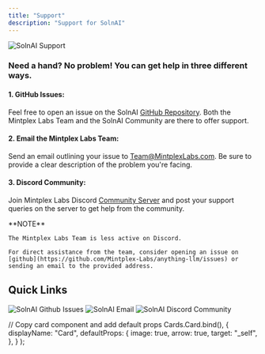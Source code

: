 ```yaml
---
title: "Support"
description: "Support for SolnAI"
---
```



<Image
  src="/images/getting-started/support/header-image.png"
  height={1080}
  width={1920}
  quality={100}
  alt="SolnAI Support"
/>

### Need a hand? No problem! You can get help in three different ways.

#### 1. GitHub Issues:

Feel free to open an issue on the SolnAI [GitHub Repository](https://github.com/Mintplex-Labs/anything-llm/issues). Both the Mintplex Labs Team and the SolnAI Community are there to offer support.

#### 2. Email the Mintplex Labs Team:

Send an email outlining your issue to Team@MintplexLabs.com. Be sure to provide a clear description of the problem you're facing.

#### 3. Discord Community:

Join Mintplex Labs Discord [Community Server](https://discord.gg/Dh4zSZCdsC) and post your support queries on the server to get help from the community.

<Callout type="warning" emoji="⚠️">
  **NOTE**

    The Mintplex Labs Team is less active on Discord.

    For direct assistance from the team, consider opening an issue on [github](https://github.com/Mintplex-Labs/anything-llm/issues) or sending an email to the provided address.

</Callout>

## Quick Links

<Cards>
  <Card title="Github Issues" href="https://github.com/Mintplex-Labs/anything-llm/issues">
    <Image
      src="/images/getting-started/support/github.png"
      height={1080}
      width={1920}
      quality={100}
      alt="SolnAI Github Issues"
    />
  </Card>

<Card title="Email" href="mailto:team@mintplexlabs.com">
  <Image
    src="/images/getting-started/support/email.png"
    height={1080}
    width={1920}
    quality={100}
    alt="SolnAI Email"
  />
</Card>

  <Card title="Discord Community Invite" href="https://discord.gg/Dh4zSZCdsC">
    <Image
      src="/images/getting-started/support/discord.png"
      height={1080}
      width={1920}
      quality={100}
      alt="SolnAI Discord Community"
    />
  </Card>
</Cards>

  // Copy card component and add default props
  Cards.Card.bind(),
  {
    displayName: "Card",
    defaultProps: {
      image: true,
      arrow: true,
      target: "_self",
    },
  }
);

<style global jsx>{`
  img {
    aspect-ratio: 16/9;
    object-fit: cover;
  }
`}</style>
